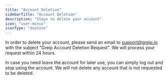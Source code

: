 ```yaml
---
title: "Account Deletion"
sidebarTitle: "Account Deletion"
description: "Steps to delete your account"
icon: "user-minus"
iconType: "duotone"
---
```


In order to delete your account, please send an email to [support@greip.io](mailto:support@greip.io) with the subject "Greip Account Deletion Request". We will process your request within 24 hours.

<Note>
  In case you need leave the account for later use, you can simply log out and
  stop using the account. We will not delete any account that is not requested
  to be deleted.
</Note>
